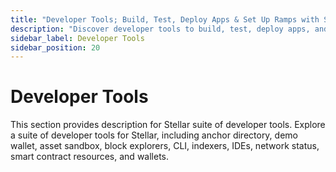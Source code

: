 ```yaml
---
title: "Developer Tools; Build, Test, Deploy Apps & Set Up Ramps with SDKs & APIs"
description: "Discover developer tools to build, test, deploy apps, and set up ramps. Explore SDKs, APIs, and more to streamline development on the Stellar network."
sidebar_label: Developer Tools
sidebar_position: 20
---
```



# Developer Tools

This section provides description for Stellar suite of developer tools. Explore a suite of developer tools for Stellar, including anchor directory, demo wallet, asset sandbox, block explorers, CLI, indexers, IDEs, network status, smart contract resources, and wallets.

<DocCardList />

